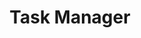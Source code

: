 ---
title: "Task Manager"
description: "A full-stack task management application with user authentication."
status: "Completed"
tags: ["Python", "Flask", "React", "PostgreSQL"]
link: "#"
github: "https://github.com/jorgemadson/task-manager"
image: "/placeholder.svg?height=200&width=400"
featured: false
order: 6
---
